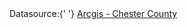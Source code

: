 <div
	id="chartContainer"
	style="height: 100%; min-height: 600px; width: 100%;"
></div>
<div style="margin-top: 20px;">
	Datasource:{' '}
	<a
		href="https://chesco.maps.arcgis.com/apps/opsdashboard/index.html#/975082d579454c3ca7877db0a44e61ca"
		>Arcgis - Chester County</a
	>
</div>
<script type="text/javascript" src="/js/covid-data.js"></script>
<script src="https://canvasjs.com/assets/script/jquery-1.11.1.min.js"></script>
<script src="https://canvasjs.com/assets/script/canvasjs.min.js"></script>
